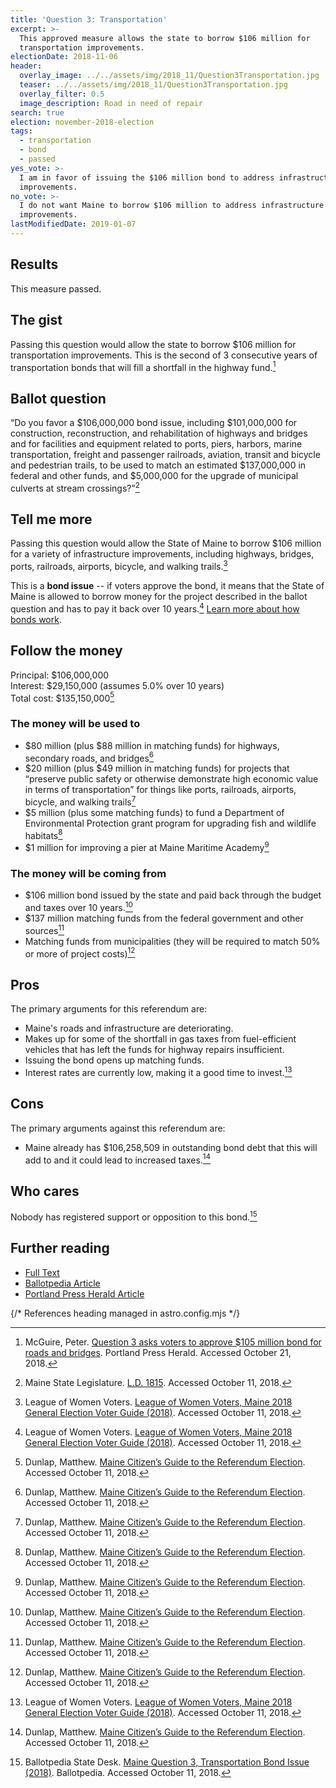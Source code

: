 ```yaml
---
title: 'Question 3: Transportation'
excerpt: >-
  This approved measure allows the state to borrow $106 million for
  transportation improvements.
electionDate: 2018-11-06
header:
  overlay_image: ../../assets/img/2018_11/Question3Transportation.jpg
  teaser: ../../assets/img/2018_11/Question3Transportation.jpg
  overlay_filter: 0.5
  image_description: Road in need of repair
search: true
election: november-2018-election
tags:
  - transportation
  - bond
  - passed
yes_vote: >-
  I am in favor of issuing the $106 million bond to address infrastructure
  improvements.
no_vote: >-
  I do not want Maine to borrow $106 million to address infrastructure
  improvements.
lastModifiedDate: 2019-01-07
---
```


## Results

This measure passed.

## The gist

Passing this question would allow the state to borrow $106 million for transportation improvements. This is the second of 3 consecutive years of transportation bonds that will fill a shortfall in the highway fund.[^5]

## Ballot question

“Do you favor a $106,000,000 bond issue, including $101,000,000 for construction, reconstruction, and rehabilitation of highways and bridges and for facilities and equipment related to ports, piers, harbors, marine transportation, freight and passenger railroads, aviation, transit and bicycle and pedestrian trails, to be used to match an estimated $137,000,000 in federal and other funds, and $5,000,000 for the upgrade of municipal culverts at stream crossings?”[^2]

<YesNoTable yesContent={frontmatter.yes_vote} noContent={frontmatter.no_vote} />

## Tell me more

Passing this question would allow the State of Maine to borrow $106 million for a variety of infrastructure improvements, including highways, bridges, ports, railroads, airports, bicycle, and walking trails.[^3]

This is a **bond issue** -- if voters approve the bond, it means that the State of Maine is allowed to borrow money for the project described in the ballot question and has to pay it back over 10 years.[^3] [Learn more about how bonds work](/bonds).

## Follow the money

Principal: $106,000,000
<br />Interest: $29,150,000 (assumes 5.0% over 10 years)
<br />Total cost: $135,150,000[^4]

### The money will be used to

- $80 million (plus $88 million in matching funds) for highways, secondary roads, and bridges[^4]
- $20 million (plus $49 million in matching funds) for projects that “preserve public safety or otherwise demonstrate high economic value in terms of transportation” for things like ports, railroads, airports, bicycle, and walking trails[^4]
- $5 million (plus some matching funds) to fund a Department of Environmental Protection grant program for upgrading fish and wildlife habitats[^4]
- $1 million for improving a pier at Maine Maritime Academy[^4]

### The money will be coming from

- $106 million bond issued by the state and paid back through the budget and taxes over 10 years.[^4]
- $137 million matching funds from the federal government and other sources[^4]
- Matching funds from municipalities (they will be required to match 50% or more of project costs)[^4]

## Pros

The primary arguments for this referendum are:

- Maine's roads and infrastructure are deteriorating.
- Makes up for some of the shortfall in gas taxes from fuel-efficient vehicles that has left the funds for highway repairs insufficient.
- Issuing the bond opens up matching funds.
- Interest rates are currently low, making it a good time to invest.[^3]

## Cons

The primary arguments against this referendum are:

- Maine already has $106,258,509 in outstanding bond debt that this will add to and it could lead to increased taxes.[^4]

## Who cares

Nobody has registered support or opposition to this bond.[^1]

## Further reading

- [Full Text](http://www.mainelegislature.org/legis/bills/getPDF.asp?paper=SP0682&item=2&snum=128)
- [Ballotpedia Article](<https://ballotpedia.org/Maine_Question_3,_Transportation_Bond_Issue_(2018)>)
- [Portland Press Herald Article](https://www.pressherald.com/2017/11/05/question-3-asks-voters-to-approve-105-million-bond-for-roads-and-bridges/)

{/* References heading managed in astro.config.mjs */}
[^1]: Ballotpedia State Desk. [Maine Question 3, Transportation Bond Issue (2018)](<https://ballotpedia.org/Maine_Question_3,_Transportation_Bond_Issue_(2018)>). Ballotpedia. Accessed October 11, 2018.
[^2]: Maine State Legislature. [L.D. 1815](http://www.mainelegislature.org/legis/bills/getPDF.asp?paper=SP0682&item=2&snum=128). Accessed October 11, 2018.
[^3]: League of Women Voters. [League of Women Voters, Maine 2018 General Election Voter Guide (2018)](http://www.lwvme.org/files/VG_2018_Statewide.pdf). Accessed October 11, 2018.
[^4]: Dunlap, Matthew. [Maine Citizen’s Guide to the Referendum Election](https://www.maine.gov/sos/cec/elec/upcoming/pdf/citizensguide.pdf). Accessed October 11, 2018.
[^5]: McGuire, Peter. [Question 3 asks voters to approve $105 million bond for roads and bridges](https://www.pressherald.com/2017/11/05/question-3-asks-voters-to-approve-105-million-bond-for-roads-and-bridges/). Portland Press Herald. Accessed October 21, 2018.

